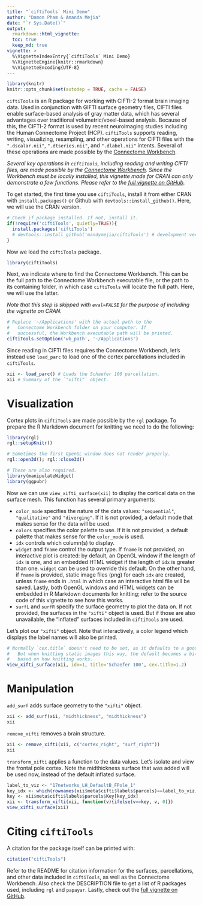 ```yaml
---
title: "`ciftiTools` Mini Demo"
author: "Damon Pham & Amanda Mejia"
date: "`r Sys.Date()`"
output:
  rmarkdown::html_vignette:
  toc: true
  keep_md: true
vignette: >
  %\VignetteIndexEntry{`ciftiTools` Mini Demo}
  %\VignetteEngine{knitr::rmarkdown}
  %\VignetteEncoding{UTF-8}
---
```


```r
library(knitr)
knitr::opts_chunk$set(autodep = TRUE, cache = FALSE)
```

`ciftiTools` is an R package for working with CIFTI-2 format brain imaging data. Used in conjunction with GIFTI surface geometry files, CIFTI files enable surface-based analysis of gray matter data, which has several advantages over traditional volumetric/voxel-based analysis. Because of this, the CIFTI-2 format is used by recent neuroimaging studies including the Human Connectome Project (HCP). `ciftiTools` supports reading, writing, visualizing, resampling, and other operations for CIFTI files with the `".dscalar.nii"`, `".dtseries.nii"`, and `".dlabel.nii"` intents. Several of these operations are made possible by the [Connectome Workbench](https://www.humanconnectome.org/software/connectome-workbench). 

_Several key operations in `ciftiTools`, including reading and writing CIFTI files, are made possible by the [Connectome Workbench](https://www.humanconnectome.org/software/connectome-workbench). Since the Workbench must be locally installed, this vignette made for CRAN can only demonstrate a few functions. Please refer to the [full vignette on GitHub](https://htmlpreview.github.io/?https://github.com/mandymejia/ciftiTools/blob/master/vignettes/ciftiTools_vignette.html)._

To get started, the first time you use `ciftiTools`, install it from either CRAN with `install.packages()` or Github with `devtools::install_github()`. Here, we will use the CRAN version.

```r
# Check if package installed. If not, install it.
if(!require('ciftiTools', quietly=TRUE)){
  install.packages('ciftiTools')
  # devtools::install_github('mandymejia/ciftiTools') # development version
}
```

Now we load the `ciftiTools` package. 

```r
library(ciftiTools)
```


Next, we indicate where to find the Connectome Workbench. This can be the full path to the Connectome Workbench executable file, or the path to its containing folder, in which case `ciftiTools` will locate the full path. Here, we will use the latter. 

_Note that this step is skipped with `eval=FALSE` for the purpose of including the vignette on CRAN._

```r
# Replace '~/Applications' with the actual path to the 
#   Connectome Workbench folder on your computer. If
#   successful, the Workbench executable path will be printed.
ciftiTools.setOption('wb_path', '~/Applications')
```

Since reading in CIFTI files requires the Connectome Workbench, let's instead use `load_parc` to load one of the cortex parcellations included in `ciftiTools`.

```r
xii <- load_parc() # Loads the Schaefer 100 parcellation.
xii # Summary of the `"xifti"` object.
```

# Visualization

Cortex plots in `ciftiTools` are made possible by the `rgl` package. To prepare the R Markdown document for knitting we need to do the following: 

```r
library(rgl)
rgl::setupKnitr()

# Sometimes the first OpenGL window does not render properly.
rgl::open3d(); rgl::close3d()

# These are also required.
library(manipulateWidget)
library(ggpubr)
```

Now we can use `view_xifti_surface(xii)` to display the cortical data on the surface mesh. This function has several primary arguments:

* `color_mode` specifies the nature of the data values: `"sequential"`, `"qualitative"` and `"diverging"`. If it is not provided, a default mode that makes sense for the data will be used.
* `colors` specifies the color palette to use. If it is not provided, a default palette that makes sense for the `color_mode` is used.
* `idx` controls which column(s) to display.
* `widget` and `fname` control the output type. If `fname` is not provided, an interactive plot is created: by default, an OpenGL window if the length of `idx` is one, and an embedded HTML widget if the length of `idx` is greater than one. `widget` can be used to override this default. On the other hand, if `fname` is provided, static image files (png) for each `idx` are created, unless `fname` ends in `.html` in which case an interactive html file will be saved. Lastly, both OpenGL windows and HTML widgets can be embedded in R Markdown documents for knitting; refer to the source code of this vignette to see how this works.
* `surfL` and `surfR` specify the surface geometry to plot the data on. If not provided, the surfaces in the `"xifti"` object is used. But if those are also unavailable, the "inflated" surfaces included in `ciftiTools` are used.

Let's plot our `"xifti"` object. Note that interactively, a color legend which displays the label names will also be printed.

```r
# Normally `cex.title` doesn't need to be set, as it defaults to a good choice.
#   But when knitting static images this way, the default becomes a bit too big
#   based on how knitting works.
view_xifti_surface(xii, idx=1, title='Schaefer 100', cex.title=1.2)
```

# Manipulation

`add_surf` adds surface geometry to the `"xifti"` object.

```r
xii <- add_surf(xii, "midthickness", "midthickness")
xii
```

`remove_xifti` removes a brain structure.

```r
xii <- remove_xifti(xii, c("cortex_right", "surf_right"))
xii
```

`transform_xifti` applies a function to the data values. Let's isolate and view the frontal pole cortex. Note the midthickness surface that was added will be used now, instead of the default inflated surface.

```r
label_to_viz <- "17networks_LH_DefaultB_FPole_1"
key_idx <- which(rownames(xii$meta$cifti$labels$parcels)==label_to_viz)
key <- xii$meta$cifti$labels$parcels$Key[key_idx]
xii <- transform_xifti(xii, function(v){ifelse(v==key, v, 0)})
view_xifti_surface(xii)
```

# Citing `ciftiTools`

A citation for the package itself can be printed with:

```r
citation("ciftiTools")
```

Refer to the README for citation information for the surfaces, parcellations, and other data included in `ciftiTools`, as well as the Connectome Workbench. Also check the DESCRIPTION file to get a list of R packages used, including `rgl` and `papayar`. Lastly, check out the [full vignette on GitHub](https://htmlpreview.github.io/?https://github.com/mandymejia/ciftiTools/blob/master/vignettes/ciftiTools_vignette.html).
